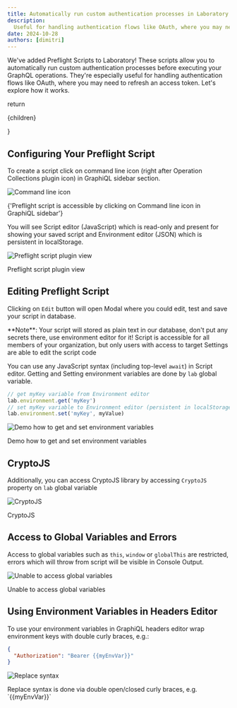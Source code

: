 ```yaml
---
title: Automatically run custom authentication processes in Laboratory
description:
  Useful for handling authentication flows like OAuth, where you may need to refresh an access token
date: 2024-10-28
authors: [dimitri]
---
```



We've added Preflight Scripts to Laboratory! These scripts allow you to automatically run custom
authentication processes before executing your GraphQL operations. They're especially useful for
handling authentication flows like OAuth, where you may need to refresh an access token. Let's
explore how it works.

  return <p className="text-center text-sm italic">{children}</p>
}

## Configuring Your Preflight Script

To create a script click on command line icon (right after Operation Collections plugin icon) in
GraphiQL sidebar section.

![Command line icon](./command-line-icon.png)

<Caption>
  {'Preflight script is accessible by clicking on Command line icon in GraphiQL sidebar'}
</Caption>

You will see Script editor (JavaScript) which is read-only and present for showing your saved script
and Environment editor (JSON) which is persistent in localStorage.

![Preflight script plugin view](./preflight-script-plugin.png)

<Caption>Preflight script plugin view</Caption>

## Editing Preflight Script

Clicking on `Edit` button will open Modal where you could edit, test and save your script in database.

<Callout type='warning'>
  **Note**: Your script will stored as plain text in our database, don't put any secrets there, use environment editor for it!
  Script is accessible for all members of your organization, but only users with access to target Settings are able to edit the script code
</Callout>

You can use any JavaScript syntax (including top-level `await`) in Script editor. Getting and Setting environment variables are done by `lab` global variable.

```js
// get myKey variable from Environment editor
lab.environment.get('myKey')
// set myKey variable to Environment editor (persistent in localStorage)
lab.environment.set('myKey', myValue)
```

![Demo how to get and set environment variables](./get-and-set-env-vars.png)

<Caption>Demo how to get and set environment variables</Caption>

## CryptoJS

Additionally, you can access CryptoJS library by accessing `CryptoJS` property on `lab` global variable

![CryptoJS](./crypto-js.png)

<Caption>CryptoJS</Caption>

## Access to Global Variables and Errors

Access to global variables such as `this`, `window` or `globalThis` are restricted, errors which will throw from script will be visible in Console Output.

![Unable to access global variables](./unable-to-access-global-variables.png)

<Caption>Unable to access global variables</Caption>

## Using Environment Variables in Headers Editor

To use your environment variables in GraphiQL headers editor wrap environment keys with double curly braces, e.g.:

```json filename="Headers" /{{myEnvVar}}/
{
  "Authorization": "Bearer {{myEnvVar}}"
}
```

![Replace syntax](./replace-syntax.png)

<Caption>Replace syntax is done via double open/closed curly braces, e.g. `{{myEnvVar}}`</Caption>
